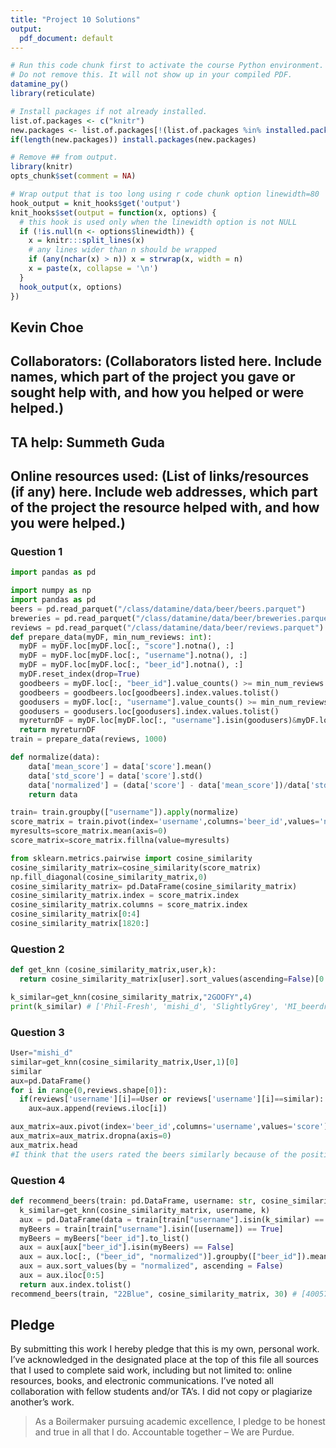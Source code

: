 ```yaml
---
title: "Project 10 Solutions"
output:
  pdf_document: default
---
```


```r
# Run this code chunk first to activate the course Python environment.
# Do not remove this. It will not show up in your compiled PDF.
datamine_py()
library(reticulate)

# Install packages if not already installed.
list.of.packages <- c("knitr")
new.packages <- list.of.packages[!(list.of.packages %in% installed.packages()[,"Package"])]
if(length(new.packages)) install.packages(new.packages)

# Remove ## from output.
library(knitr)
opts_chunk$set(comment = NA)

# Wrap output that is too long using r code chunk option linewidth=80
hook_output = knit_hooks$get('output')
knit_hooks$set(output = function(x, options) {
  # this hook is used only when the linewidth option is not NULL
  if (!is.null(n <- options$linewidth)) {
    x = knitr:::split_lines(x)
    # any lines wider than n should be wrapped
    if (any(nchar(x) > n)) x = strwrap(x, width = n)
    x = paste(x, collapse = '\n')
  }
  hook_output(x, options)
})
```

## Kevin Choe

## Collaborators: (Collaborators listed here. Include names, which part of the project you gave or sought help with, and how you helped or were helped.)
## TA help: Summeth Guda
## Online resources used: (List of links/resources (if any) here. Include web addresses, which part of the project the resource helped with, and how you were helped.)

### Question 1

```python
import pandas as pd
```

```python
import numpy as np
import pandas as pd
beers = pd.read_parquet("/class/datamine/data/beer/beers.parquet")
breweries = pd.read_parquet("/class/datamine/data/beer/breweries.parquet")
reviews = pd.read_parquet("/class/datamine/data/beer/reviews.parquet")
def prepare_data(myDF, min_num_reviews: int):
  myDF = myDF.loc[myDF.loc[:, "score"].notna(), :]
  myDF = myDF.loc[myDF.loc[:, "username"].notna(), :]
  myDF = myDF.loc[myDF.loc[:, "beer_id"].notna(), :]
  myDF.reset_index(drop=True)
  goodbeers = myDF.loc[:, "beer_id"].value_counts() >= min_num_reviews
  goodbeers = goodbeers.loc[goodbeers].index.values.tolist()
  goodusers = myDF.loc[:, "username"].value_counts() >= min_num_reviews
  goodusers = goodusers.loc[goodusers].index.values.tolist()
  myreturnDF = myDF.loc[myDF.loc[:, "username"].isin(goodusers)&myDF.loc[:, "beer_id"].isin(goodbeers), :]
  return myreturnDF
train = prepare_data(reviews, 1000)

def normalize(data):
    data['mean_score'] = data['score'].mean()
    data['std_score'] = data['score'].std()
    data['normalized'] = (data['score'] - data['mean_score'])/data['std_score']
    return data

train= train.groupby(["username"]).apply(normalize)
score_matrix = train.pivot(index='username',columns='beer_id',values='normalized')
myresults=score_matrix.mean(axis=0)
score_matrix=score_matrix.fillna(value=myresults)

from sklearn.metrics.pairwise import cosine_similarity
cosine_similarity_matrix=cosine_similarity(score_matrix)
np.fill_diagonal(cosine_similarity_matrix,0)
cosine_similarity_matrix= pd.DataFrame(cosine_similarity_matrix)
cosine_similarity_matrix.index = score_matrix.index
cosine_similarity_matrix.columns = score_matrix.index
cosine_similarity_matrix[0:4]
cosine_similarity_matrix[1820:]
```

### Question 2

```python
def get_knn (cosine_similarity_matrix,user,k):
  return cosine_similarity_matrix[user].sort_values(ascending=False)[0:k].index.tolist()

k_similar=get_knn(cosine_similarity_matrix,"2GOOFY",4)
print(k_similar) # ['Phil-Fresh', 'mishi_d', 'SlightlyGrey', 'MI_beerdrinker']
```

### Question 3

```python
User="mishi_d"
similar=get_knn(cosine_similarity_matrix,User,1)[0]
similar
aux=pd.DataFrame()
for i in range(0,reviews.shape[0]):
  if(reviews['username'][i]==User or reviews['username'][i]==similar):
    aux=aux.append(reviews.iloc[i])

aux_matrix=aux.pivot(index='beer_id',columns='username',values='score')
aux_matrix=aux_matrix.dropna(axis=0)
aux_matrix.head
#I think that the users rated the beers similarly because of the positive trend in data moving upwards.  
```

### Question 4

```python
def recommend_beers(train: pd.DataFrame, username: str, cosine_similarity_matrix: pd.DataFrame, k: int) -> list:
  k_similar=get_knn(cosine_similarity_matrix, username, k)
  aux = pd.DataFrame(data = train[train["username"].isin(k_similar) == True])
  myBeers = train[train["username"].isin([username]) == True]
  myBeers = myBeers["beer_id"].to_list()
  aux = aux[aux["beer_id"].isin(myBeers) == False]
  aux = aux.loc[:, ("beer_id", "normalized")].groupby(["beer_id"]).mean()
  aux = aux.sort_values(by = "normalized", ascending = False)
  aux = aux.iloc[0:5]
  return aux.index.tolist()
recommend_beers(train, "22Blue", cosine_similarity_matrix, 30) # [40057, 69522, 22172, 59672, 86487]
```

## Pledge

By submitting this work I hereby pledge that this is my own, personal work. I've acknowledged in the designated place at the top of this file all sources that I used to complete said work, including but not limited to: online resources, books, and electronic communications. I've noted all collaboration with fellow students and/or TA's. I did not copy or plagiarize another's work.

> As a Boilermaker pursuing academic excellence, I pledge to be honest and true in all that I do. Accountable together – We are Purdue.
